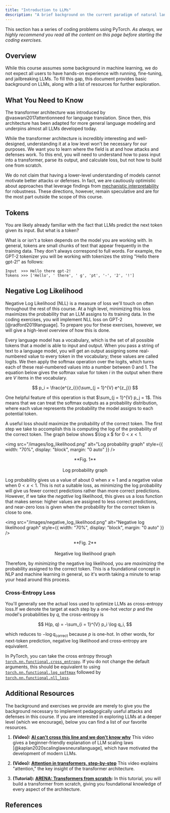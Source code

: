 ```yaml
---
title: "Introduction to LLMs"
description: "A brief background on the current paradigm of natural language processing"
---
```


This section has a series of coding problems using PyTorch. _As always, we highly recommend you read
all the content on this page before starting the coding exercises._

<ExerciseButtons
  githubUrl="https://github.com/zroe1/xlab-ai-security/blob/main/working/running_gpt_2.ipynb"
  colabUrl="https://colab.research.google.com/github/zroe1/xlab-ai-security/blob/main/working/running_gpt_2.ipynb"
/>

## Overview

While this course assumes some background in machine learning, we do not expect all users to have hands-on experience with running, fine-tuning, and jailbreaking LLMs. To fill this gap, this document provides basic background on LLMs, along with a list of resources for further exploration.

## What You Need to Know

The transformer architecture was introduced by @vaswani2017attentionneed for language translation. Since then, this architecture has been adapted for more general language modeling and underpins almost all LLMs developed today.

While the transformer architecture is incredibly interesting and well-designed, understanding it at a low level won't be necessary for our purposes. We want you to learn where the field is at and how attacks and defenses work. To this end, you will need to understand how to pass input into a transformer, parse its output, and calculate loss, but not how to build one from scratch.

We do not claim that having a lower-level understanding of models cannot motivate better attacks or defenses. In fact, we are cautiously optimistic about approaches that leverage findings from [mechanistic interpretability](https://en.wikipedia.org/wiki/Mechanistic_interpretability) for robustness. These directions, however, remain speculative and are for the most part outside the scope of this course.

## Tokens

You are likely already familiar with the fact that LLMs predict the next token given its input. But what is a token?

What is or isn't a token depends on the model you are working with. In general, tokens are small chunks of text that appear frequently in the training data. They don't always correspond to full words. For example, the GPT-2 tokenizer you will be working with tokenizes the string "Hello there gpt-2!" as follows:

```
Input  >>> Hello there gpt-2!
Tokens >>> ['Hello', ' there', ' g', 'pt', '-', '2', '!']
```

## Negative Log Likelihood

Negative Log Likelihood (NLL) is a measure of loss we'll touch on often throughout the rest of this course. At a high level, minimizing this loss maximizes the probability that an LLM assigns to its training data. In the coding exercises, you will implement NLL loss on GPT-2 [@radford2019language]. To prepare you for these exercises, however, we will give a high-level overview of how this is done.

Every language model has a vocabulary, which is the set of all possible tokens that a model is able to input and output. When you pass a string of text to a language model, you will get an output assigning some real-numbered value to every token in the vocabulary; these values are called logits. We then apply the softmax operation over the logits, which turns each of these real-numbered values into a number between 0 and 1. The equation below gives the softmax value for token $i$ in the output when there are $V$ items in the vocabulary.

$$
p_i = \frac{e^{z_i}}{\sum_{j = 1}^{V} e^{z_j}}
$$

One helpful feature of this operation is that $\sum_{j = 1}^{V} p_j = 1$. This means that we can treat the softmax outputs as a probability distribution, where each value represents the probability the model assigns to each potential token.

A useful loss should maximize the probability of the correct token. The first step we take to accomplish this is computing the log of the probability of the correct token. The graph below shows $\log x $ for $0 < x < 1$.

<img
  src="/images/log_likelihood.png"
  alt="Log probability graph"
  style={{ width: "70%", display: "block", margin: "0 auto" }}
/>

<div align="center">
  **Fig. 1** <br></br> Log probability graph
</div>

Log probability gives us a value of about $0$ when $x \approx 1$ and a negative value when $0 < x < 1$. This is not a suitable loss, as minimizing the log probability will give us fewer correct predictions rather than more correct predictions. However, if we take the _negative_ log likelihood, this gives us a loss function that makes sense: higher values are assigned to less correct predictions, and near-zero loss is given when the probability for the correct token is close to one.

<img
  src="/images/negative_log_likelihood.png"
  alt="Negative log likelihood graph"
  style={{ width: "70%", display: "block", margin: "0 auto" }}
/>

<div align="center">
  **Fig. 2** <br></br> Negative log likelihood graph
</div>

Therefore, by _minimizing_ the negative log likelihood, you are _maximizing_ the probability assigned to the correct token. This is a foundational concept in NLP and machine learning in general, so it's worth taking a minute to wrap your head around this process.

### Cross-Entropy Loss

You'll generally see the actual loss used to optimize LLMs as cross-entropy loss.If we denote the target at each step by a one-hot vector $p$ and the model's probabilities by $q$, the cross-entropy is

$$
H(p, q) = -\sum_{i = 1}^{V} p_i \log q_i,
$$

which reduces to $-\log q_{\text{correct}}$ because $p$ is one-hot. In other words, for next-token prediction, negative log likelihood and cross-entropy are equivalent.

In PyTorch, you can take the cross entropy through [`torch.nn.functional.cross_entropy`](https://docs.pytorch.org/docs/stable/generated/torch.nn.functional.cross_entropy.html). If you do not change the default arguments, this should be equivalent to using [`torch.nn.functional.log_softmax`](https://docs.pytorch.org/docs/stable/generated/torch.nn.functional.log_softmax.html) followed by [`torch.nn.functional.nll_loss`](https://docs.pytorch.org/docs/stable/generated/torch.nn.functional.nll_loss.html).

## Additional Resources

The background and exercises we provide are merely to give you the background necessary to implement pedagogically useful attacks and defenses in this course. If you are interested in exploring LLMs at a deeper level (which we encourage), below you can find a list of our favorite resources.

1. **(Video):
   [AI can't cross this line and we don't know why](https://www.youtube.com/watch?v=5eqRuVp65eY)** This video gives a beginner-friendly explanation of LLM scaling laws [@kaplan2020scalinglawsneurallanguage], which have motivated the development of modern LLMs.

2. **(Video):
   [Attention in transformers, step-by-step](https://www.youtube.com/watch?v=eMlx5fFNoYc)** This video explains "attention," the key insight of the transformer architecture.

3. **(Tutorial): [ARENA: Transformers from scratch](https://arena-chapter1-transformer-interp.streamlit.app/[1.1]_Transformer_from_Scratch):** In this tutorial, you will build a transformer from scratch, giving you foundational knowledge of every aspect of the architecture.

<FeedbackButton />

<NextPageButton />

## References
